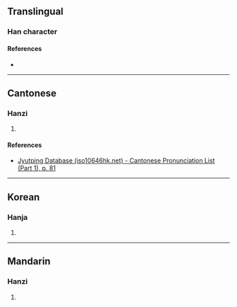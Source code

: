 {{character info}}
==Translingual==

===Han character===
{{Han char|rn=30|rad=口|as=09|sn=12|four=|canj=RAYT|ids=⿰口昱}}

====References====
* {{Han ref|kx=0197.240|dkj=03906|hdz=10653.140|uh=5585|ud=21893}}

----

==Cantonese==

===Hanzi===
{{yue-hanzi|jyut=[[juk6]]|y=yuk6}}

# {{rfdef|yue|sort=口09}}

====References====
* [http://www.iso10646hk.net/jp/document/download.jsp Jyutping Database (iso10646hk.net) - Cantonese Pronunciation List (Part 1), p. 81]

----

==Korean==

===Hanja===
{{ko-hanja|hangeul=[[육]]|rv=yuk|mr=yuk}}

# {{rfdef|ko|sort=口09}}

----

==Mandarin==

===Hanzi===
{{cmn-hanzi|pin=[[yù]] ([[yu4]])|wg=yü<sup>4</sup>}}

# {{rfdef|cmn|sort=口09}}